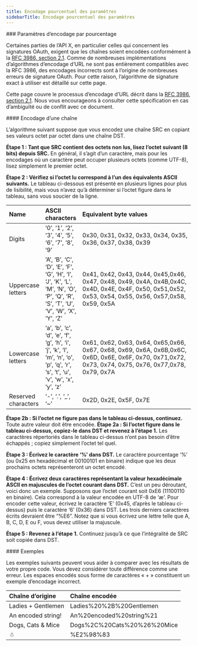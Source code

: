 ```yaml
---
title: Encodage pourcentuel des paramètres
sidebarTitle: Encodage pourcentuel des paramètres
---
```




<div id="percent-encoding-parameters">
  ### Paramètres d’encodage par pourcentage
</div>

Certaines parties de l’API X, en particulier celles qui concernent les signatures OAuth, exigent que les chaînes soient encodées conformément à la [RFC 3986, section 2.1](http://tools.ietf.org/html/rfc3986#section-2.1). Comme de nombreuses implémentations d’algorithmes d’encodage d’URL ne sont pas entièrement compatibles avec la RFC 3986, des encodages incorrects sont à l’origine de nombreuses erreurs de signature OAuth. Pour cette raison, l’algorithme de signature exact à utiliser est détaillé sur cette page.

Cette page couvre le processus d’encodage d’URL décrit dans la [RFC 3986, section 2.1](http://tools.ietf.org/html/rfc3986#section-2.1). Nous vous encourageons à consulter cette spécification en cas d’ambiguïté ou de conflit avec ce document.
 

<div id="encoding-a-string">
  #### Encodage d’une chaîne
</div>

L’algorithme suivant suppose que vous encodez une chaîne SRC en copiant ses valeurs octet par octet dans une chaîne DST.

**Étape 1 : Tant que SRC contient des octets non lus, lisez l’octet suivant (8 bits) depuis SRC.** En général, il s’agit d’un caractère, mais pour les encodages où un caractère peut occuper plusieurs octets (comme UTF-8), lisez simplement le premier octet.

**Étape 2 : Vérifiez si l’octet lu correspond à l’un des équivalents ASCII suivants.** Le tableau ci-dessous est présenté en plusieurs lignes pour plus de lisibilité, mais vous n’avez qu’à déterminer si l’octet figure dans le tableau, sans vous soucier de la ligne.

| Name | ASCII characters | Equivalent byte values |
| :--- | :--- | :--- |
| Digits | ‘0’, ‘1’, ‘2’, ‘3’, ‘4’, ‘5’, ‘6’, ‘7’, ‘8’, ‘9’ | 0x30, 0x31, 0x32, 0x33, 0x34, 0x35, 0x36, 0x37, 0x38, 0x39 |
| Uppercase letters | ‘A’, ‘B’, ‘C’, ‘D’, ‘E’, ‘F’, ‘G’, ‘H’, ‘I’, ‘J’, ‘K’, ‘L’, ‘M’, ‘N’, ‘O’, ‘P’, ‘Q’, ‘R’, ‘S’, ‘T’, ‘U’, ‘V’, ‘W’, ‘X’, ‘Y’, ‘Z’ | 0x41, 0x42, 0x43, 0x44, 0x45,0x46, 0x47, 0x48, 0x49, 0x4A, 0x4B,0x4C, 0x4D, 0x4E, 0x4F, 0x50, 0x51,0x52, 0x53, 0x54, 0x55, 0x56, 0x57,0x58, 0x59, 0x5A |
| Lowercase letters | ‘a’, ‘b’, ‘c’, ‘d’, ‘e’, ‘f’, ‘g’, ‘h’, ‘i’, ‘j’, ‘k’, ‘l’, ‘m’, ‘n’, ‘o’, ‘p’, ‘q’, ‘r’, ‘s’, ‘t’, ‘u’, ‘v’, ‘w’, ‘x’, ‘y’, ‘z’ | 0x61, 0x62, 0x63, 0x64, 0x65,0x66, 0x67, 0x68, 0x69, 0x6A, 0x6B,0x6C, 0x6D, 0x6E, 0x6F, 0x70, 0x71,0x72, 0x73, 0x74, 0x75, 0x76, 0x77,0x78, 0x79, 0x7A |
| Reserved characters | ‘-‘, ‘.’, ‘_’, ‘~’ | 0x2D, 0x2E, 0x5F, 0x7E |

**Étape 2b : Si l’octet ne figure pas dans le tableau ci-dessus, continuez.** Toute autre valeur doit être encodée. **Étape 2a : Si l’octet figure dans le tableau ci-dessus, copiez-le dans DST et revenez à l’étape 1.** Les caractères répertoriés dans le tableau ci-dessus n’ont pas besoin d’être échappés ; copiez simplement l’octet tel quel.

**Étape 3 : Écrivez le caractère ‘%’ dans DST.** Le caractère pourcentage ‘%’ (ou 0x25 en hexadécimal et 00100101 en binaire) indique que les deux prochains octets représenteront un octet encodé.

**Étape 4 : Écrivez deux caractères représentant la valeur hexadécimale ASCII en majuscules de l’octet courant dans DST.** C’est un peu déroutant, voici donc un exemple. Supposons que l’octet courant soit 0xE6 (11100110 en binaire). Cela correspond à la valeur encodée en UTF-8 de ‘æ’. Pour encoder cette valeur, écrivez le caractère ‘E’ (0x45, d’après le tableau ci-dessus) puis le caractère ‘6’ (0x36) dans DST. Les trois derniers caractères écrits devraient être “%E6”. Notez que si vous écrivez une lettre telle que A, B, C, D, E ou F, vous devez utiliser la majuscule.

**Étape 5 : Revenez à l’étape 1.** Continuez jusqu’à ce que l’intégralité de SRC soit copiée dans DST.
 

<div id="examples">
  #### Exemples
</div>

Les exemples suivants peuvent vous aider à comparer avec les résultats de votre propre code. Vous devez considérer toute différence comme une erreur. Les espaces encodés sous forme de caractères « + » constituent un exemple d’encodage incorrect.

| Chaîne d’origine | Chaîne encodée |
| :--- | :--- |
| Ladies + Gentlemen | Ladies%20%2B%20Gentlemen |
| An encoded string! | An%20encoded%20string%21 |
| Dogs, Cats & Mice | Dogs%2C%20Cats%20%26%20Mice |
| ☃   | %E2%98%83 |